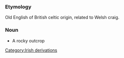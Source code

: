 ===Etymology===
Old English of British celtic origin, related to Welsh craig.

===Noun===
* A rocky outcrop
[[Category:Irish derivations]]
